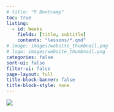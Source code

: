 ```yaml
---
# title: "R Bootcamp"
toc: true
listing: 
  - id: Weeks
    fields: [title, subtitle]
    contents: "lessons/*.qmd"
# image: images/website_thumbnail.png
# logo: images/website_thumbnail.png
categories: false
sort-ui: false
filter-ui: false
page-layout: full
title-block-banner: false
title-block-style: none
---
```


![](images/website_thumbnail.png){ style="display: block; margin: 0 auto" }

<br>

